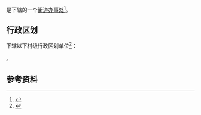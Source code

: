 {{中国乡级行政区|50/02/42/002/000}}

'''{{PAGENAMEBASE}}'''是{{PRC admin/fullname|50/02/42/002/000|3}}下辖的一个[[街道办事处|街道办事处]]<ref>{{PRC admin/ref sgc|{{PRC admin/parent|50/02/42/002/000}}}}</ref>。

== 行政区划 ==
{{PAGENAMEBASE}}下辖以下村级行政区划单位<ref>{{PRC admin/ref sgc|50/02/42/002/000}}</ref>：

{{PRC admin/children|50/02/42/002/000}}。

== 参考资料 ==
{{reflist}}

{{重庆行政区划小作品}}
{{PRC admin/navcat|50/02/42/002/000}}